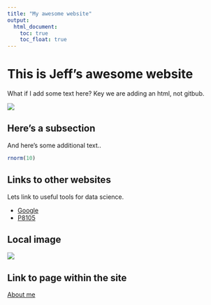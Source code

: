 ```yaml
---
title: "My awesome website"
output: 
  html_document:
    toc: true
    toc_float: true
---
```


# This is Jeff's awesome website

What if I add some text here? Key we are adding an html, not gitbub. 

![](https://media.giphy.com/media/drXGoW1iudhKw/giphy.gif)

## Here's a subsection

And here's some additional text..

```r
rnorm(10)
```

## Links to other websites

Lets link to useful tools for data science.

* [Google](https://www.google.com/)
* [P8105](https://www.p8105.com)

## Local image

![](images/me.jpeg)

## Link to page within the site

[About me](about.html)